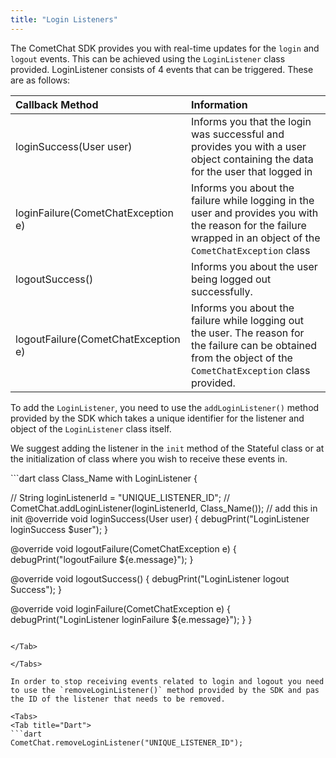 ```yaml
---
title: "Login Listeners"
---
```




The CometChat SDK provides you with real-time updates for the `login` and `logout` events. This can be achieved using the `LoginListener` class provided. LoginListener consists of 4 events that can be triggered. These are as follows:

| Callback Method                     | Information                                                                                                                                                      |
| :----------------------------------- | :---------------------------------------------------------------------------------------------------------------------------------------------------------------- |
| loginSuccess(User user)             | Informs you that the login was successful and provides you with a user object containing the data for the user that logged in                                    |
| loginFailure(CometChatException e)  | Informs you about the failure while logging in the user and provides you with the reason for the failure wrapped in an object of the `CometChatException` class  |
| logoutSuccess()                     | Informs you about the user being logged out successfully.                                                                                                        |
| logoutFailure(CometChatException e) | Informs you about the failure while logging out the user. The reason for the failure can be obtained from the object of the `CometChatException` class provided. |

To add the `LoginListener`, you need to use the `addLoginListener()` method provided by the SDK which takes a unique identifier for the listener and object of the `LoginListener` class itself.

We suggest adding the listener in the `init` method of the Stateful class or at the initialization of class where you wish to receive these events in.

<Tabs>
<Tab title="Dart">
```dart
class Class_Name with LoginListener {
  
  // String loginListenerId = "UNIQUE_LISTENER_ID";
  // CometChat.addLoginListener(loginListenerId, Class_Name()); // add this in init
  @override
  void loginSuccess(User user) {
    debugPrint("LoginListener loginSuccess  $user");
  }
  
  @override
  void logoutFailure(CometChatException e) {
    debugPrint("logoutFailure ${e.message}");
  }
    
  @override
  void logoutSuccess() {
    debugPrint("LoginListener logout Success");
  }

  @override
  void loginFailure(CometChatException e) {
    debugPrint("LoginListener loginFailure  ${e.message}");
  }
}
```

</Tab>

</Tabs>

In order to stop receiving events related to login and logout you need to use the `removeLoginListener()` method provided by the SDK and pas the ID of the listener that needs to be removed.

<Tabs>
<Tab title="Dart">
```dart
CometChat.removeLoginListener("UNIQUE_LISTENER_ID");
```

</Tab>

</Tabs>

